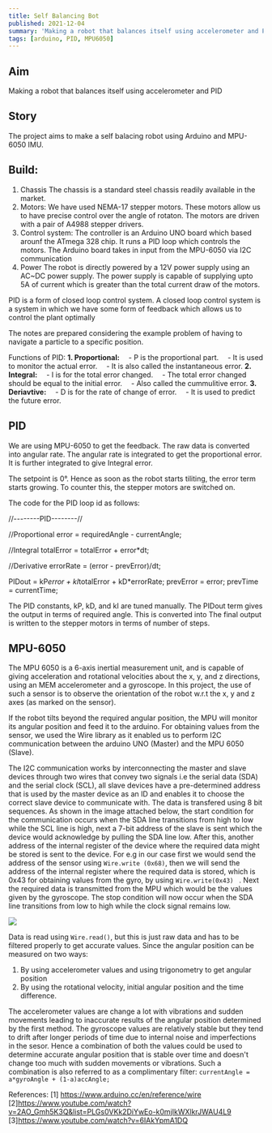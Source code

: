```yaml
---
title: Self Balancing Bot
published: 2021-12-04
summary: 'Making a robot that balances itself using accelerometer and PID'
tags: [arduino, PID, MPU6050]
---
```

## Aim
Making a robot that balances itself using accelerometer and PID

## Story

The project aims to make a self balacing robot using Arduino and MPU-6050 IMU. 

## Build:
1. Chassis
The chassis is a standard steel chassis readily available in the market.
2. Motors:
We have used NEMA-17 stepper motors. These motors allow us to have precise control over the angle of rotaton. The motors are driven with a pair of A4988 stepper drivers.
3. Control system:
The controller is an Arduino UNO board which based arounf the ATmega 328 chip. It runs a PID loop which controls the motors. The Arduino board takes in input from the MPU-6050 via I2C communication
4. Power 
The robot is directly powered by a 12V power supply using an AC~DC power supply. The power supply is capable of supplying upto 5A of current which is greater than the total current draw of the motors. 

PID is a form of closed loop control system. A closed loop control system is a system in which we have some form of feedback which allows us to control the plant optimally

The notes are prepared considering the example problem of having to navigate a particle to a specific position.

Functions of PID:
<b>1.  Proportional:</b>
	&emsp;- P is the proportional part. 
	&emsp;- It is used to monitor the actual error. 
	&emsp;- It is also called the instantaneous error. 
<b>2. Integral:</b>
	&emsp;- I is for the total error changed.
	&emsp;- The total error changed should be equal to the initial error.
	&emsp;-  Also called the cummulitive error.
 <b>3. Deriavtive:</b>
	&emsp;-  D is for the rate of change of error.
	&emsp;-  It is used to predict the future error.
	
## PID	
We are using MPU-6050 to get the feedback. The raw data is converted into angular rate. The angular rate is integrated to get the proportional error. It is further integrated to give Integral error.

The setpoint is 0°. Hence as soon as the robot starts tiliting, the error term starts growing. To counter this, the stepper motors are switched on. 

The code for the PID loop id as follows:

//--------PID--------//  
  
  //Proportional
  error = requiredAngle - currentAngle;

  //Integral
  totalError = totalError + error*dt;

  //Derivative
  errorRate = (error - prevError)/dt;
  
  PIDout = kP*error + kI*totalError + kD*errorRate;
  prevError = error;
  prevTime = currentTime;


The PID constants, kP, kD, and kI are tuned manually. The PIDout term gives the output in terms of required angle. This is converted into 
The final output is written to the stepper motors in terms of number of steps.


## MPU-6050
The MPU 6050 is a 6-axis inertial measurement unit, and is capable of giving acceleration and rotational velocities about the x, y, and z directions, using an MEM accelerometer and a gyroscope. In this project, the use of such a sensor is to observe the orientation of the robot w.r.t the x, y and z axes (as marked on the sensor). 

If the robot tilts beyond the required angular position, the MPU will monitor its angular position and feed it to the arduino. For obtaining values from the sensor, we used the Wire library as it enabled us to perform I2C communication between the arduino UNO (Master) and the MPU 6050 (Slave).

The I2C communication works by interconnecting the master and slave devices through two wires that convey two signals i.e the serial data (SDA) and the serial clock (SCL), all slave devices have a pre-determined address that is used by the master device as an ID and enables it to choose the correct slave device to communicate with. The data is transfered using 8 bit sequences. As shown in the image attached below, the start condition for the communication occurs when the SDA line transitions from high to low while the SCL line is high, next a 7-bit address of the slave is sent which the device would acknowledge by pulling the SDA line low. After this, another address of the internal register of the device where the required data might be stored is sent to the device. For e.g in our case first we would send the address of the sensor using `Wire.write
(0x68)`, then we will send the address of the internal register where the required data is stored, which is 0x43 for obtaining values from the gyro, by using `Wire.write(0x43)
` . Next the required data is transmitted from the MPU which would be the values given by the gyroscope. The stop condition will now occur when the SDA line transitions from low to high while the clock signal remains low.

![](../_resources/4ecdddf59beb4ac496e83562cf4a133e.png)

Data is read using `Wire.read()`, but this is just raw data and has to be filtered properly to get accurate values. Since the angular position can be measured on two ways:
1) By using accelerometer values and using trigonometry to get angular position
2) By using the rotational velocity, initial angular position and the time difference.

The accelerometer values are change a lot with vibrations and  sudden movements leading to inaccurate results of the angular position determined by the first method. The gyroscope values are relatively stable but they tend to drift after longer periods of time due to internal noise and imperfections in the sesor. Hence a combination of both the values could be used to determine accurate angular position that is stable over time and doesn't change too much with sudden movements or vibrations. Such a combination is also referred to as a complimentary filter:
`currentAngle = a*gyroAngle + (1-a)accAngle;`

References: 
[1] https://www.arduino.cc/en/reference/wire
[2]https://www.youtube.com/watch?v=2AO_Gmh5K3Q&list=PLGs0VKk2DiYwEo-k0mjIkWXlkrJWAU4L9
[3]https://www.youtube.com/watch?v=6IAkYpmA1DQ